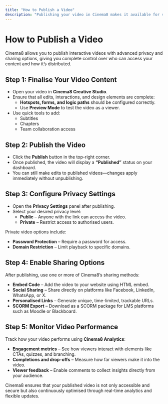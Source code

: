 ```yaml
---
title: "How to Publish a Video"
description: "Publishing your video in Cinema8 makes it available for sharing, with customisable privacy settings and advanced interactive options. Whether you're sharing publicly or with specific audiences, Cinema8 provides flexible controls to manage video access securely and efficiently."
---
```


# How to Publish a Video

Cinema8 allows you to publish interactive videos with advanced privacy and sharing options, giving you complete control over who can access your content and how it’s distributed.

## Step 1: Finalise Your Video Content

- Open your video in **Cinema8 Creative Studio**.
- Ensure that all edits, interactions, and design elements are complete:
  - **Hotspots, forms, and logic paths** should be configured correctly.
  - Use **Preview Mode** to test the video as a viewer.
- Use quick tools to add:
  - Subtitles
  - Chapters
  - Team collaboration access

## Step 2: Publish the Video

- Click the **Publish** button in the top-right corner.
- Once published, the video will display a **“Published”** status on your dashboard.
- You can still make edits to published videos—changes apply immediately without unpublishing.

## Step 3: Configure Privacy Settings

- Open the **Privacy Settings** panel after publishing.
- Select your desired privacy level:
  - **Public** – Anyone with the link can access the video.
  - **Private** – Restrict access to authorised users.

Private video options include:

- **Password Protection** – Require a password for access.
- **Domain Restriction** – Limit playback to specific domains.

## Step 4: Enable Sharing Options

After publishing, use one or more of Cinema8’s sharing methods:

- **Embed Code** – Add the video to your website using HTML embed.
- **Social Sharing** – Share directly on platforms like Facebook, LinkedIn, WhatsApp, or X.
- **Personalised Links** – Generate unique, time-limited, trackable URLs.
- **SCORM Export** – Download as a SCORM package for LMS platforms such as Moodle or Blackboard.

## Step 5: Monitor Video Performance

Track how your video performs using **Cinema8 Analytics**:

- **Engagement metrics** – See how viewers interact with elements like CTAs, quizzes, and branching.
- **Completions and drop-offs** – Measure how far viewers make it into the video.
- **Viewer feedback** – Enable comments to collect insights directly from your audience.

Cinema8 ensures that your published video is not only accessible and secure but also continuously optimised through real-time analytics and flexible updates.
